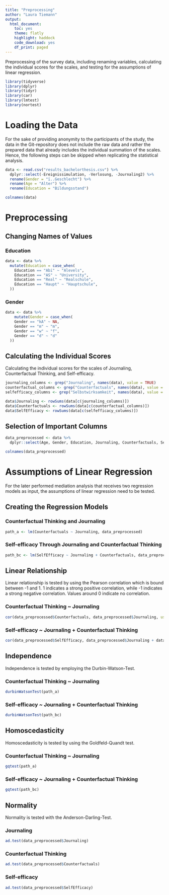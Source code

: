---
title: "Preprocessing"
author: "Laura Tiemann"
output:
  html_document:
    toc: yes
    theme: flatly
    highlight: haddock
    code_download: yes
    df_print: paged
---

Preprocessing of the survey data, including renaming variables, calculating the individual scores for the scales, and testing for the assumptions of linear regression.


```{r, warning=FALSE, message=FALSE}
library(tidyverse)
library(dplyr)
library(tidyr)
library(car)
library(lmtest)
library(nortest)
```

# Loading the Data
For the sake of providing anonymity to the participants of the study, the data in the Git-repository does not include the raw data and rather the prepared data that already includes the individual summation of the scales. 
Hence, the following steps can be skipped when replicating the statistical analysis.

```{r}
data <- read.csv("results_bachelorthesis.csv") %>% 
  dplyr::select(-Ereignissimulation, -Verlosung, -Journaling2) %>% 
  rename(Gender = "ï..Geschlecht") %>% 
  rename(Age = "Alter") %>% 
  rename(Education = "Bildungsstand") 

colnames(data)
```
# Preprocessing

## Changing Names of Values

### Education 

```{r}
data <- data %>% 
  mutate(Education = case_when(
    Education == "Abi" ~ "Alevels",
    Education == "AS" ~ "University",
    Education == "Real" ~ "Realschule",
    Education == "Haupt" ~ "Hauptschule",
  )) 

```

### Gender

```{r}
data <- data %>% 
    mutate(Gender = case_when(
    Gender == "kA" ~ NA,
    Gender == "m" ~ "m",
    Gender == "w" ~ "f",
    Gender == "d" ~ "d"
  ))

```

## Calculating the Individual Scores

Calculating the individual scores for the scales of Journaling, Counterfactual Thinking, and Self-efficacy. 

```{r}
journaling_columns <- grep("Journaling", names(data), value = TRUE)
counterfactual_columns <- grep("Counterfactuals", names(data), value = TRUE)
selfefficacy_columns <- grep("Selbstwirksamkeit", names(data), value = TRUE)

data$Journaling <- rowSums(data[c(journaling_columns)]) 
data$Counterfactuals <- rowSums(data[c(counterfactual_columns)]) 
data$SelfEfficacy <- rowSums(data[c(selfefficacy_columns)]) 

```


## Selection of Important Columns
```{r}
data_preprocessed <- data %>% 
  dplyr::select(Age, Gender, Education, Journaling, Counterfactuals, SelfEfficacy)

colnames(data_preprocessed)
```

# Assumptions of Linear Regression 

For the later performed mediation analysis that receives two regression models as input, the assumptions of linear regression need to be tested. 

## Creating the Regression Models 

### Counterfactual Thinking and Journaling 

```{r}
path_a <- lm(Counterfactuals ~ Journaling, data_preprocessed)

```

### Self-efficacy Through Journaling and Counterfactual Thinking  

```{r}
path_bc <- lm(SelfEfficacy ~ Journaling + Counterfactuals, data_preprocessed)

```


## Linear Relationship 

Linear relationship is tested by using the Pearson correlation which is bound between -1 and 1. 1 indicates a strong positive correlation, while -1 indicates a strong negative correlation. Values around 0 indicate no correlation.

### Counterfactual Thinking ~ Journaling 

```{r}
cor(data_preprocessed$Counterfactuals, data_preprocessed$Journaling, use='complete.obs', method = "pearson")
```


### Self-efficacy ~ Journaling + Counterfactual Thinking

```{r}
cor(data_preprocessed$SelfEfficacy, data_preprocessed$Journaling + data_preprocessed$Counterfactuals, use='complete.obs', method = "pearson")
```


## Independence 

Independence is tested by employing the Durbin-Watson-Test.

### Counterfactual Thinking ~ Journaling 
```{r}
durbinWatsonTest(path_a)
```


### Self-efficacy ~ Journaling + Counterfactual Thinking
```{r}
durbinWatsonTest(path_bc)
```

## Homoscedasticity 

Homoscedasticity is tested by using the Goldfeld-Quandt test.

### Counterfactual Thinking ~ Journaling 

```{r}
gqtest(path_a)
```

### Self-efficacy ~ Journaling + Counterfactual Thinking

```{r}
gqtest(path_bc)
```

## Normality

Normality is tested with the Anderson-Darling-Test. 

### Journaling 
```{r}
ad.test(data_preprocessed$Journaling)
```



### Counterfactual Thinking
```{r}
ad.test(data_preprocessed$Counterfactuals)
```


### Self-efficacy

```{r}
ad.test(data_preprocessed$SelfEfficacy)
```







